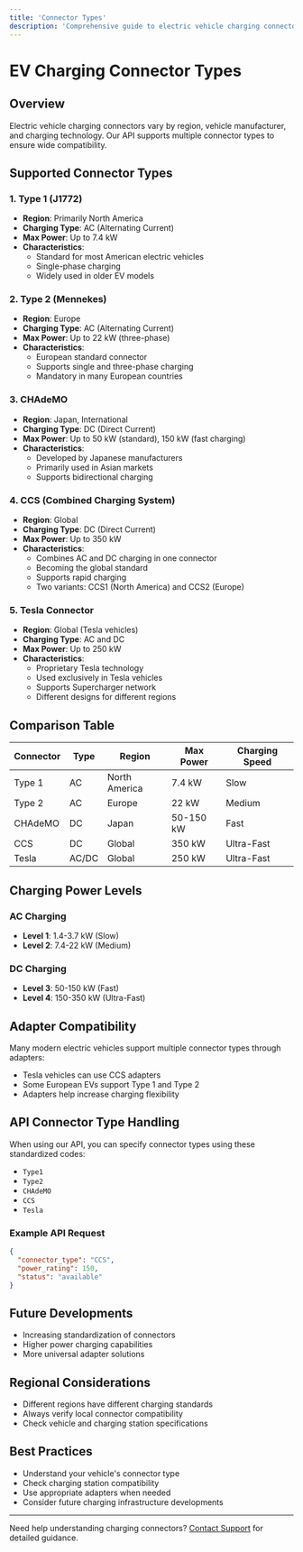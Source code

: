 ```yaml
---
title: 'Connector Types'
description: 'Comprehensive guide to electric vehicle charging connector types'
---
```


# EV Charging Connector Types

## Overview

Electric vehicle charging connectors vary by region, vehicle manufacturer, and charging technology. Our API supports multiple connector types to ensure wide compatibility.

## Supported Connector Types

### 1. Type 1 (J1772)
- **Region**: Primarily North America
- **Charging Type**: AC (Alternating Current)
- **Max Power**: Up to 7.4 kW
- **Characteristics**:
  - Standard for most American electric vehicles
  - Single-phase charging
  - Widely used in older EV models

### 2. Type 2 (Mennekes)
- **Region**: Europe
- **Charging Type**: AC (Alternating Current)
- **Max Power**: Up to 22 kW (three-phase)
- **Characteristics**:
  - European standard connector
  - Supports single and three-phase charging
  - Mandatory in many European countries

### 3. CHAdeMO
- **Region**: Japan, International
- **Charging Type**: DC (Direct Current)
- **Max Power**: Up to 50 kW (standard), 150 kW (fast charging)
- **Characteristics**:
  - Developed by Japanese manufacturers
  - Primarily used in Asian markets
  - Supports bidirectional charging

### 4. CCS (Combined Charging System)
- **Region**: Global
- **Charging Type**: DC (Direct Current)
- **Max Power**: Up to 350 kW
- **Characteristics**:
  - Combines AC and DC charging in one connector
  - Becoming the global standard
  - Supports rapid charging
  - Two variants: CCS1 (North America) and CCS2 (Europe)

### 5. Tesla Connector
- **Region**: Global (Tesla vehicles)
- **Charging Type**: AC and DC
- **Max Power**: Up to 250 kW
- **Characteristics**:
  - Proprietary Tesla technology
  - Used exclusively in Tesla vehicles
  - Supports Supercharger network
  - Different designs for different regions

## Comparison Table

| Connector | Type | Region | Max Power | Charging Speed |
|-----------|------|--------|-----------|----------------|
| Type 1 | AC | North America | 7.4 kW | Slow |
| Type 2 | AC | Europe | 22 kW | Medium |
| CHAdeMO | DC | Japan | 50-150 kW | Fast |
| CCS | DC | Global | 350 kW | Ultra-Fast |
| Tesla | AC/DC | Global | 250 kW | Ultra-Fast |

## Charging Power Levels

### AC Charging
- **Level 1**: 1.4-3.7 kW (Slow)
- **Level 2**: 7.4-22 kW (Medium)

### DC Charging
- **Level 3**: 50-150 kW (Fast)
- **Level 4**: 150-350 kW (Ultra-Fast)

## Adapter Compatibility

Many modern electric vehicles support multiple connector types through adapters:
- Tesla vehicles can use CCS adapters
- Some European EVs support Type 1 and Type 2
- Adapters help increase charging flexibility

## API Connector Type Handling

When using our API, you can specify connector types using these standardized codes:
- `Type1`
- `Type2`
- `CHAdeMO`
- `CCS`
- `Tesla`

### Example API Request

```json
{
  "connector_type": "CCS",
  "power_rating": 150,
  "status": "available"
}
```

## Future Developments

- Increasing standardization of connectors
- Higher power charging capabilities
- More universal adapter solutions

## Regional Considerations

- Different regions have different charging standards
- Always verify local connector compatibility
- Check vehicle and charging station specifications

## Best Practices

- Understand your vehicle's connector type
- Check charging station compatibility
- Use appropriate adapters when needed
- Consider future charging infrastructure developments

---

Need help understanding charging connectors? [Contact Support](/support) for detailed guidance.